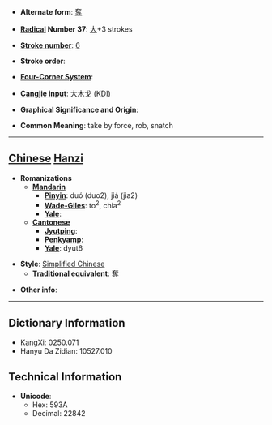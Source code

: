 * '''Alternate form''': [[奪]]

* '''[[Wiktionary:Chinese radical index| Radical]] Number 37''': [[Wiktionary:Chinese radical index 大|大]]+3 strokes

* '''[[Wiktionary:Chinese total strokes index|Stroke number]]''': [[Wiktionary:Chinese total strokes index 6|6]]

* '''Stroke order''': 

* '''[[Wiktionary:Chinese four corner index|Four-Corner System]]''': 

* '''[[Wiktionary:Chinese Cangjie index|Cangjie input]]''': 大木戈 (KDI)

* '''Graphical Significance and Origin''': 

* '''Common Meaning''': take by force, rob, snatch

----

== [[Chinese]] [[Hanzi]] ==

* '''Romanizations'''
** '''[[Mandarin]]'''
*** '''[[Pinyin]]''': duó (duo2), jiá (jia2)
*** '''[[Wade-Giles]]''': to<sup>2</sup>, chia<sup>2</sup>
*** '''[[Yale]]''': 
** '''[[Cantonese]]'''
*** '''[[Jyutping]]''':
*** '''[[Penkyamp]]''': 
*** '''[[Yale]]''': dyut6

* '''Style''': [[Simplified Chinese]] 
** '''[[Traditional Chinese|Traditional]] equivalent''': [[奪]]

* '''Other info''': 

----

== Dictionary Information ==

* KangXi: 0250.071
* Hanyu Da Zidian: 10527.010

== Technical Information ==

* '''Unicode''':
** Hex: 593A
** Decimal: 22842